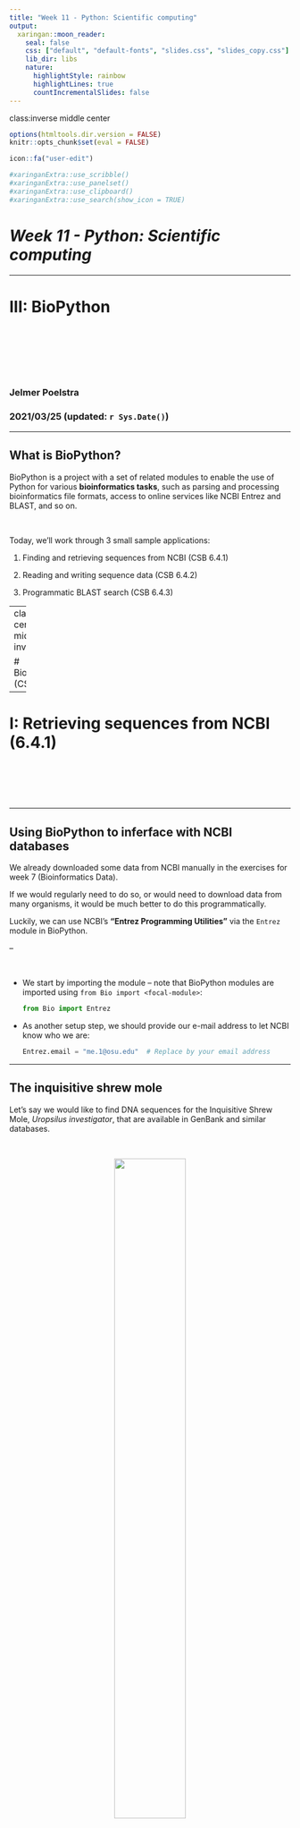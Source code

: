 ```yaml
---
title: "Week 11 - Python: Scientific computing"
output:
  xaringan::moon_reader:
    seal: false
    css: ["default", "default-fonts", "slides.css", "slides_copy.css"]
    lib_dir: libs
    nature:
      highlightStyle: rainbow
      highlightLines: true
      countIncrementalSlides: false
---
```

class:inverse middle center

```r
options(htmltools.dir.version = FALSE)
knitr::opts_chunk$set(eval = FALSE)

icon::fa("user-edit")
```

```r
#xaringanExtra::use_scribble()
#xaringanExtra::use_panelset()
#xaringanExtra::use_clipboard()
#xaringanExtra::use_search(show_icon = TRUE)
```

# *Week 11 - Python: Scientific computing*

----

# III: BioPython

<br> <br> <br> <br> <br>

### Jelmer Poelstra
### 2021/03/25 (updated: `r Sys.Date()`)

---

## What is BioPython?

BioPython is a project with a set of related modules to enable the
use of Python for various **bioinformatics tasks**, such as parsing and
processing bioinformatics file formats, access to online services like NCBI
Entrez and BLAST, and so on.

<br>

Today, we'll work through 3 small sample applications:

1. Finding and retrieving sequences from NCBI (CSB 6.4.1)

2. Reading and writing sequence data (CSB 6.4.2)

3. Programmatic BLAST search (CSB 6.4.3)

---
class: center middle inverse

# BioPython (CSB 6.4)

-----

# I: Retrieving sequences from NCBI (6.4.1)

<br> <br> <br> <br>

---

## Using BioPython to inferface with NCBI databases

We already downloaded some data from NCBI manually in the exercises for
week 7 (Bioinformatics Data).

If we would regularly need to do so, or would need to download data from many
organisms, it would be much better to do this programmatically.

Luckily, we can use NCBI's **"Entrez Programming Utilities"** via 
the `Entrez` module in BioPython. 

--

<br>

- We start by importing the module &ndash; note that BioPython modules are
  imported using `from Bio import <focal-module>`:
  
  ```python
  from Bio import Entrez
  ```

- As another setup step,
  we should provide our e-mail address to let NCBI know who we are:

  ```python
  Entrez.email = "me.1@osu.edu"  # Replace by your email address
  ```

---

## The inquisitive shrew mole 

Let's say we would like to find DNA sequences for the Inquisitive Shrew Mole,
*Uropsilus investigator*, that are available in GenBank and similar databases.

<br>

<figure>
<p align="center">
<img src=img/inquisitive-shrew-mole.jpg width="55%">
<figcaption>The Inquisitive Shrew Mole is endemic to Yunnan, China. (<a href="https://theverybesttop10.com/rarest-species-of-moles-voles-and-shrews/">Image source</a>)</figcaption>
</p>
</figure>

---

## Perform the search

We can perform the search using the **`Entrez.esearch()`** function:

```python
handle = Entrez.esearch(db = "nuccore",
                        term = ("Uropsilus investigator[Organism]"),
                        retmax = 200)
```

  - NCBI makes several databases available through Entrez,
    and we searched the **"Nucleotide" (or `nuccore`) database**,
    which includes GenBank and RefSeq data, using the `db` argument.
  
  - We created a "handle" for the results
    (similar to *file handles* earlier).
  
  - For NCBI searches, we can narrow down results by adding keywords between square
    brackets, like `[Organism]`, after our search term.<sup>[1]</sup>
  
  - We set `RetMax` to 200 to get all the sequence identifiers rather than
    the default of 20.

.footnote[<sup>[1]</sup>See the Nucleotide ["Advanced Search Builder"](https://www.ncbi.nlm.nih.gov/nuccore/advanced)
for all possible keywords.]

---

## Save and check the search results

- Read the results and close the search handle:

  ```python
  search_results = Entrez.read(handle)
  handle.close()
  ```

<br>

- Our results are returned in the form of a *dictionary*,  
  so let's look at the keys:
  
  ```python
  search_results.keys()
  #> dict_keys(['Count', 'RetMax', 'RetStart', 'IdList',
  #>            'TranslationSet', 'TranslationStack',
  #>            'QueryTranslation'])
  ```
  
---

## Looking at the results

- How many sequences did we find? This is in the `Count` key:
  
  ```python
  search_results["Count"]
  '126'   # Has increased from '71' in the book!
  ```
  
- What is the list of GenBank identifiers? This is in the `Idlist` key:

  ```python
  id_list = search_results["IdList"]
  
  print(id_list)
  #> ['524853022', '555947199', '555947198', ... , '555946814']
  
  len(id_list)   # Making sure we got all 126 IDs
  #> '126' 
  ```

---

## Downloading the sequences and <br> writing them to a FASTA file

- We'll now use the retrieved GenBank IDs (`id = id_list`) to download the
  sequences in FASTA format (`rettype = "fasta"`):

  ```python
  search_handle = Entrez.efetch(db = "nuccore",
                                  rettype = "fasta",
                                  id = id_list)
  ```

--

- While we could parse these sequences directly from the `search_handle`,
  we will here take the opportunity to practice working with FASTA files.

  Therefore, we will start by simply writing the sequences to file,
  which will "automatically" be in FASTA format:

  ```python
  with open("Uropsilus_seq.fasta", "w") as fhandle_out:
         for line in search_handle:
             fhandle_out.write(line)
  search_handle.close()
  ```

--

- **The next step is to read & parse the FASTA file with the `SeqIO` module.**

---

class: center middle inverse

# BioPython (CSB 6.4)

-----

# II: Reading and writing sequence data <br> using *SeqIO* (6.4.2)

<br> <br> <br> <br>

---

## Reading a FASTA file with SeqIO

- We start by importing the BioPython `SeqIO` module:

  ```python
  from Bio import SeqIO
  ```

- With `SeqIO.parse()`, we can create an *iterator* called a `SeqRecord`,  
  which we will loop over to retrieve our sequences.
  
  ```python
  records = SeqIO.parse("Uropsilus_seq.fasta", "fasta")
  ```
  
  This model is similar to the *file handles* we worked with earlier and is
  particularly useful for very large FASTA files,
  so we don't have to load them into memory.


---

## Side note: iterators

.content-box-info[
**Iterators** are object that you can, obviously iterate over &ndash;
most commonly with a `for` loop. 

What makes iterators different from other objects that you can iterate over,
such as lists or strings, is that the **full object is never created.**

This way you can, for example, easily iterate over a trillion values without
having to initiate a list of a trillion values, which would crash your computer.

The `range()` function returns an iterator, for instance:

```python
my_range = range(10 ** 12)
my_range
#> range(0, 1000000000000)

for i in my_range:
    print(i, end = ',')
    if i > 9: break
#> 0,1,2,3,4,5,6,7,8,9,10,
```
]

---

## Reading a FASTA file with SeqIO (cont.)

- Each FASTA record has several attributes, including:
  - `description` &ndash; everything after the `>`
  - `name` &ndash; first word after the `>`
  - `seq` &ndash; the sequence

<br>

<p align="center">
<img src=img/FASTA.png width="100%">
</p>

---

## Reading a FASTA file with SeqIO (cont.)

- For each record,
  let's print the `description` and length (in bp) of `seq`:

  ```python
  for record in records:
        print(record.description, '\n', len(record.seq), '\n')
  
  #> KC516837.1 Uropsilus investigator isolate A11 apolipoprotein B (ApoB) gene, partial cds
  #> 573 
  #>
  #> KC516819.1 Uropsilus investigator voucher mlxs331 cytochrome c oxidase subunit I (COI) gene, partial cds, alternatively spliced; mitochondrial
  #> 912 
  #>
  #> KC516818.1 Uropsilus investigator voucher mlxs022 cytochrome c oxidase subunit I (COI) gene, partial cds, alternatively spliced; mitochondrial
  #> 912 
  #> [...]
  ```

---

## Selecting only sequences for the BMI1 genes

Next, say that we want to:
  - Select only records originating from a specific gene
  - Only take the first 100 bp of sequence for each record

<br>

.content-box-info[
This is a quite apt example because parsing and subsetting FASTA files
with *shell tools* is not as easy as you may expect.

This is because each FASTA record spans multiple lines &ndash;
and the *sequence* for an individual records may or
may not itself also be spread across multiple lines.
]

---

## Selecting only sequences for the BMI1 genes

Next, say that we want to:
  - Select only records originating from a specific gene
  - Only take the first 100 bp of sequence for each record

```python
output_handle = open("Uropsilus_BMI1.fasta", "w")

for record in SeqIO.parse("Uropsilus_seq.fasta", "fasta"):
    
    if record.description.find("BMI1") != -1:
        short_seq = record[:100]  # Take the first 100 bases
        SeqIO.write(short_seq, output_handle, "fasta")
        
output_handle.close()
```

We used the string method `find()` to match "*BMI1*",
making use of the fact that it returns `-1` when no match is found.

--

.content-box-info[
Next week, we'll learn how to use the
regular expression module `re` to do this more gracefully and flexibly.
]

---

class: center middle inverse

# BioPython (CSB 6.4)

-----

# III: Programmatic BLAST search (6.4.3)

<br> <br> <br> <br>

---

## NCBI BLAST

The **Basic Local Alignment Search Tool (BLAST)** finds regions of similarity
between biological sequences,
and is one of the most widely used bioinformatics tools.

You may know it by its web interface,
where you can paste in or upload some sequences,
and then "BLAST them" against one of the NCBI databases:

<figure>
<p align="center">
<img src=img/blast_screenshot.png width="80%">
<figcaption>Screenshot from <a href="https://blast.ncbi.nlm.nih.gov/Blast.cgi?PROGRAM=blastn&PAGE_TYPE=BlastSearch&LINK_LOC=blasthome">NCBI BLAST</a>.</figcaption>
</p>
</figure>

---

## Getting set up for BLAST with the Blast module

Using the web interface may be convenient when you just have one or a few sequences,
but it is **not very reproducible, tedious to repeat, and unsuitable for automation.**

Luckily, Biopython provides the `Bio.Blast` package which we can use to run a
BLAST search against the NCBI's online databases programmatically.<sup>[1]</sup>

.footnote[
<sup>[1]</sup> Note, there is also a *command-line* BLAST tool to do these things in the shell.
]

--

```python
# from Bio import SeqIO   # Should already be loaded
# from Bio import Entrez  # Should already be loaded
from Bio.Blast import NCBIWWW, NCBIXML
```

We imported two modules from the `Bio.Blast` package:
  
  - `NCBIWWW` for access to NCBI's BLAST server &ndash;
     note that the BLAST search is still being performed there.
  
  - `NCBIXML` to parse the XML format in which our results will be returned.

---

## Storing all FASTA records in a list

We will start by parsing our FASTA file again with `SeqIO`.

This time, however, we will read the entire file into memory,
by converting the `SeqRecord` iterator to a list:

```python
records = list(SeqIO.parse("Uropsilus_BMI1.fasta", "fasta"))
```

A list can be more convenient than an iterator
&ndash;e.g., we can index it and extract things in a specific order&ndash;
and is fine performance-wise when working with relatively small FASTA file.

---

## Our list of FASTA records

What does this list look like? Let's print the first 2 items:

```python
records[0:2]
#> [SeqRecord(seq=Seq('TATTATGCTGTTTTGTGAACCTGTAGAAAACAAGTGCTTTTTATCTTGAAATTC...CCA', SingleLetterAlphabet()), id='KF778086.1', name='KF778086.1', description="KF778086.1 Uropsilus investigator voucher KIZ:020539 polycomb ring finger oncoprotein (BMI1) gene, 3' UTR", dbxrefs=[]),
#> SeqRecord(seq=Seq('TATTATGCTGTTTTGTGAACCTGTAGAAAACAAGTGCTTTTTATCTTGAAATTC...CCA', SingleLetterAlphabet()), id='KF778085.1', name='KF778085.1', description="KF778085.1 Uropsilus investigator voucher KIZ:020527 polycomb ring finger oncoprotein (BMI1) gene, 3' UTR", dbxrefs=[])]
```

<br>

From this list, we can still extract record attributes &ndash;
for instance, we can print the `id` and `seq` for the 4th record:

```python
print(records[3].id, " ", records[3].seq)
#> KF778083.1   TATTATGCTGTTTTGTGAACCTGTAGAAAACAAGTGCTTTTTATCTTGAAATTCAACAAATGGAAAGAATATGCATAGAATAATGCATTCTATGTAGCCA
```

---

## Run the BLAST search

For our BLAST search, we will use the nucleotide database (`nt`)
with the `blastn` algorithm, the BLAST variant for standard nucleotide to
nucleotide searches.

The function we use to do this is `qblast()`, which requires three arguments:
  - The program &ndash; `blastn` for us
  - The database &ndash; `nt` for us
  - The query sequence &ndash; the 4th record from our FASTA file

```python
Entrez.email = "me.999@osu.edu"

result_handle = NCBIWWW.qblast("blastn", "nt", records[3].seq)
```

---

## Write the results to a file and then parse the file

Our results are in XML format.
Again, we could parse this directly, but it can be useful to save them to file
so you have the raw results from the BLAST search (which can be slow) safely
stored:

```python
with open("my_blast.xml", "w") as fhandle:
    fhandle.write(result_handle.read())

result_handle.close()
```

--

<br>

We will parse our XML file with BLAST results using the `NCBIXML`
parser:<sup>[1]</sup>

.footnote[<sup>[1]</sup> Because we our query consisted only of a single sequence,
we could use `NCBIXML.read()`. For multiple sequences, you should use `NCBIXML.parse`.]

```python
blast_records = NCBIXML.read(open("my_blast.xml"))
```

---

## Processing the BLAST results

Next, we loop through the individual alignment hits and then for each hit
through the "High-Scoring Pairs" (HSPs, subsequences with a good match).

For each High-Scoring Pair, we check whether the match is good enough
according to arbitrary E-value (`E_VALUE_THRESH`) and length (`LEN_THRESH`)
thresholds that we set:

```python
E_VALUE_THRESH = 0.04
LEN_THRESH = 3000

for align in blast_records.alignments: # Loop through the alignments
    
    for hsp in align.hsps: # For each alignment, loop through HSPs
        
        if hsp.expect < E_VALUE_THRESH and align.length > LEN_THRESH:
            
            print("****Alignment****")
            print("sequence:", alignment.title)
            print("length:", alignment.length)
            print("E value:", hsp.expect)
            print(hsp.query[0:75] + "...")
            print(hsp.match[0:75] + "...")
            print(hsp.sbjct[0:75] + "...")
```

---

## Processing the BLAST results

```python
E_VALUE_THRESH = 0.04
LEN_THRESH = 3000

for align in blast_records.alignments:
    
    for hsp in align.hsps:
        
        if hsp.expect < E_VALUE_THRESH and align.length > LEN_THRESH:
            
            print("****Alignment****")
            print("sequence:", alignment.title)
            print("length:", alignment.length)
            print("E value:", hsp.expect)
            print(hsp.query[0:75] + "...")
            print(hsp.match[0:75] + "...")
            print(hsp.sbjct[0:75] + "...")
#> ****Alignment****
#> sequence: gi|1304911126|ref|XM_006933246.4| PREDICTED: Felis catus BMI1 proto-oncogene, polycomb ring finger (BMI1), transcript variant X3, mRNA
#> length: 3523
#> E value: 2.25861e-42
#> TATTATGCTGTTTTGTGAACCTGTAGAAAACAAGTGCTTTTTATC...
#> |||||||||||||||||||||||||||||||||||||||||||||...
#> TATTATGCTGTTTTGTGAACCTGTAGAAAACAAGTGCTTTTTATC...
#> [...]
```

---

## <i class="fa fa-user-edit"></i> BioPython exercises for homework

I have included the CSB section on querying PubMed with BioPython's
`Entrez` module as a "tutorial exercise" for this week,
and the next exercise also works with `Entrez` and PubMed.

---
class: center middle inverse

# Questions?

-----

<br> <br> <br> <br>
